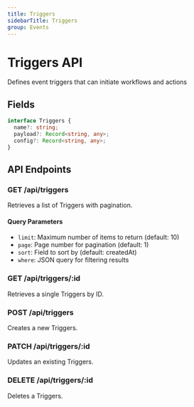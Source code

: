 ```yaml
---
title: Triggers
sidebarTitle: Triggers
group: Events
---
```



# Triggers API

Defines event triggers that can initiate workflows and actions




## Fields

```typescript
interface Triggers {
  name?: string;
  payload?: Record<string, any>;
  config?: Record<string, any>;
}
```




## API Endpoints

### GET /api/triggers
Retrieves a list of Triggers with pagination.

#### Query Parameters
- `limit`: Maximum number of items to return (default: 10)
- `page`: Page number for pagination (default: 1)
- `sort`: Field to sort by (default: createdAt)
- `where`: JSON query for filtering results

### GET /api/triggers/:id
Retrieves a single Triggers by ID.

### POST /api/triggers
Creates a new Triggers.

### PATCH /api/triggers/:id
Updates an existing Triggers.

### DELETE /api/triggers/:id
Deletes a Triggers.

